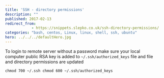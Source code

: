 ```yaml
---
title: 'SSH - directory permissions'
description: ""
published: 2017-02-13
redirect_from:
            - https://snippets.slepko.co.uk/ssh-directory-permissions/
categories: "bash, centos, Linux, linux, shell, ssh, ubuntu"
hero: ../../../defaultHero.jpg
---
```

To login to remote server without a password make sure your local computer public RSA key is added to `~/.ssh/authorized_keys` file and file and directory permissions are updated

`
chmod 700 ~/.ssh
chmod 600 ~/.ssh/authorized_keys
`